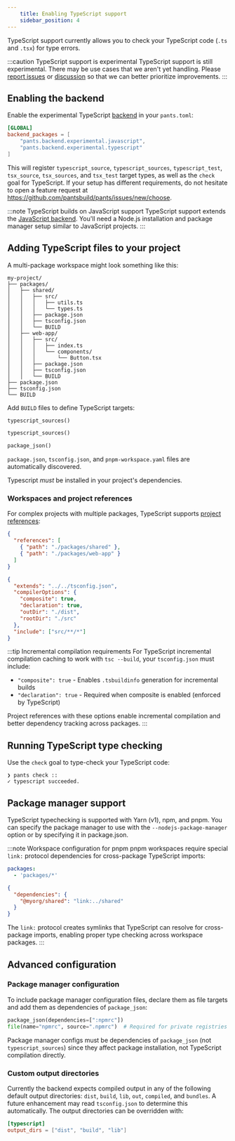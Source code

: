 ```yaml
---
    title: Enabling TypeScript support
    sidebar_position: 4
---
```


TypeScript support currently allows you to check your TypeScript code (`.ts` and `.tsx`) for type errors.

:::caution TypeScript support is experimental
TypeScript support is still experimental. There may be use cases that we aren't yet handling.
Please [report issues](https://github.com/pantsbuild/pants/issues/new/choose) or 
[discussion](https://github.com/pantsbuild/pants/discussions) so that we can better prioritize improvements.
:::

## Enabling the backend

Enable the experimental TypeScript [backend](../../using-pants/key-concepts/backends.mdx) in your `pants.toml`:

```toml title="pants.toml"
[GLOBAL]
backend_packages = [
    "pants.backend.experimental.javascript",
    "pants.backend.experimental.typescript"
]
```

This will register `typescript_source`, `typescript_sources`, `typescript_test`, `tsx_source`, `tsx_sources`, and `tsx_test` target types, as well as the `check` goal for TypeScript. If your setup has different requirements, do not hesitate to open a feature request at https://github.com/pantsbuild/pants/issues/new/choose.

:::note TypeScript builds on JavaScript support
TypeScript support extends the [JavaScript backend](../../javascript/overview/enabling-javascript-support.mdx). 
You'll need a Node.js installation and package manager setup similar to JavaScript projects.
:::

## Adding TypeScript files to your project

A multi-package workspace might look something like this:

```
my-project/
├── packages/
│   ├── shared/
│   │   ├── src/
│   │   │   ├── utils.ts
│   │   │   └── types.ts
│   │   ├── package.json
│   │   ├── tsconfig.json
│   │   └── BUILD
│   ├── web-app/
│   │   ├── src/
│   │   │   ├── index.ts
│   │   │   └── components/
│   │   │       └── Button.tsx
│   │   ├── package.json
│   │   ├── tsconfig.json
│   │   └── BUILD
├── package.json
├── tsconfig.json
└── BUILD
```

Add `BUILD` files to define TypeScript targets:

```python title="packages/shared/BUILD"
typescript_sources()
```

```python title="packages/web-app/BUILD" 
typescript_sources()
```

```python title="BUILD"
package_json()
```

`package.json`, `tsconfig.json`, and `pnpm-workspace.yaml` files are automatically discovered.

Typescript *must* be installed in your project's dependencies.


### Workspaces and project references

For complex projects with multiple packages, TypeScript supports [project references](https://www.typescriptlang.org/docs/handbook/project-references.html):

```json title="tsconfig.json"
{
  "references": [
    { "path": "./packages/shared" },
    { "path": "./packages/web-app" }
  ]
}
```

```json title="packages/shared/tsconfig.json"  
{
  "extends": "../../tsconfig.json",
  "compilerOptions": {
    "composite": true,
    "declaration": true,
    "outDir": "./dist",
    "rootDir": "./src"
  },
  "include": ["src/**/*"]
}
```

:::tip Incremental compilation requirements
For TypeScript incremental compilation caching to work with `tsc --build`, your `tsconfig.json` must include:

- `"composite": true` - Enables `.tsbuildinfo` generation for incremental builds
- `"declaration": true` - Required when composite is enabled (enforced by TypeScript)

Project references with these options enable incremental compilation and better dependency tracking across packages.
:::

## Running TypeScript type checking

Use the `check` goal to type-check your TypeScript code:

```
❯ pants check ::
✓ typescript succeeded.
```


## Package manager support

TypeScript typechecking is supported with Yarn (v1), npm, and pnpm. You can specify the package manager to use with the `--nodejs-package-manager` option or by specifying it in package.json.

:::note Workspace configuration for pnpm
pnpm workspaces require special `link:` protocol dependencies for cross-package TypeScript imports:

```yaml title="pnpm-workspace.yaml"
packages:
  - 'packages/*'
```

```json title="packages/app/package.json"
{
  "dependencies": {
    "@myorg/shared": "link:../shared"
  }
}
```

The `link:` protocol creates symlinks that TypeScript can resolve for cross-package imports, enabling proper type checking across workspace packages.
:::

## Advanced configuration

### Package manager configuration

To include package manager configuration files, declare them as file targets and add them as dependencies of `package_json`:

```python title="BUILD"
package_json(dependencies=[":npmrc"])
file(name="npmrc", source=".npmrc")  # Required for private registries or custom configs
```

Package manager configs must be dependencies of `package_json` (not `typescript_sources`) since they affect package installation, not TypeScript compilation directly.

### Custom output directories

Currently the backend expects compiled output in any of the following default output directories: `dist`, `build`, `lib`, `out`, `compiled`, and `bundles`. A future enhancement may read `tsconfig.json` to determine this automatically. The output directories can be overridden with:

```toml title="pants.toml"
[typescript]
output_dirs = ["dist", "build", "lib"]
```

